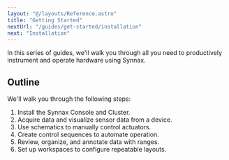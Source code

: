 ```yaml
---
layout: "@/layouts/Reference.astro"
title: "Getting Started"
nextUrl: "/guides/get-started/installation"
next: "Installation"
---
```


In this series of guides, we'll walk you through all you need to productively
instrument and operate hardware using Synnax.

## Outline

We'll walk you through the following steps:

1. Install the Synnax Console and Cluster.
2. Acquire data and visualize sensor data from a device.
3. Use schematics to manually control actuators.
4. Create control sequences to automate operation.
5. Review, organize, and annotate data with ranges.
6. Set up workspaces to configure repeatable layouts.

